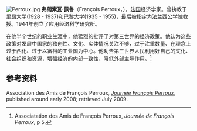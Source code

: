 [[File:Perroux.jpg|thumb]] '''弗朗索瓦·佩鲁'''（François Perroux，{{bd|1903年|12月9日|1987年|6月2日}}），[[法国|法国]]经济学家。曾执教于[[里昂大学|里昂大学]](1928 - 1937)和[[巴黎大学|巴黎大学]](1935 - 1955)，最后被指定为[[法兰西公学院|法兰西公学院]]教授。1944年创立了应用经济科学研究所。

在他半个世纪的职业生涯中，他猛烈的批评了对第三世界的经济政策。他认为这些政策对发展中国家的独创性、文化、实体情况关注不够，过于注重数量、在理念上过于西化、过于以富裕的工业国为中心。他劝告第三世界人民利用好自己的文化、社会组织和资源，增强经济的内部一致性，降低外部主导作用。<ref>Associatation des Amis de François Perroux, ''Journée de François Perroux'', p 5.</ref>

==参考资料==
<references/>
Association des Amis de François Perroux, [https://web.archive.org/web/20110713061548/http://www.iseor.com/upload/Perroux_2008/DP_perroux_8janv08-SI.pdf ''Journée François Perroux''], published around early 2008; retrieved July 2009.